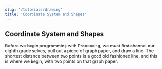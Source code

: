 ```yaml
---
slug: '/tutorials/drawing'
title: 'Coordinate System and Shapes'
---
```


## Coordinate System and Shapes

Before we begin programming with Processing, we must first channel our eighth grade selves, pull out a piece of graph paper, and draw a line. The shortest distance between two points is a good old fashioned line, and this is where we begin, with two points on that graph paper.
